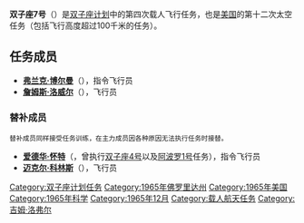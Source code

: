 {{noteTA
|G1=Aero
|T=zh-tw:雙子星7號;zh-hk:雙子座7號;zh-cn:双子座7号;
|1=zh-tw:雙子星;zh-hk:雙子座;zh-cn:双子座;
}}
{{Infobox spaceflight
| operator           = [[美国国家航空航天局|美国国家航空航天局]]
| name               = 双子座7号
| insignia           = Gemini VII patch.png
| crew_callsign      = 双子座7号
| crew_size          = 2
| launch_date        = 1965年12月4日<br />19:30:03 {{lang|en|[[UTC|UTC]]}}
| launch_site        = 佛罗里达州[[肯尼迪航天中心|肯尼迪航天中心]]<br />{{lang|en|LC 19}}
| orbit_apoapsis     = 328.2千米
| apsis              = 地
| orbit_reference    = [[地心轨道|地心轨道]]
| orbit_regime       = [[近地轨道|近地轨道]]
| orbit_periapsis    = 161.6千米
| orbit_period       = 89.39分钟
| orbit_inclination  = 28.89°
| landing_date       = 1965年12月18日<br />14:05:04 {{lang|en|UTC}}
| landing_site       = {{coord|25|25|N|70|7|W}}
| mission_duration   = 13天18小时35分钟1秒
| orbits_completed   = 206
| launch_mass        = {{convert|8,076|lb}}
| distance_travelled = 9,029,771千米
| crew_photo         = Gemini 7 Crew (Lovell und Borman).jpg
| crew_photo_caption = 左起：洛威尔、博尔曼
| next_mission       = [[File:Gemini_6A_patch.png|25px]] [[双子座6A号|双子座6A号]]
| programme          = [[双子座计划|双子座计划]]
| previous_mission   = [[File:Gemini5insignia.png|25px]] [[双子座5号|双子座5号]]
}}

'''双子座7号'''（{{lang|en|'''Gemini VII'''}}）是[[双子座计划|双子座计划]]中的第四次载人飞行任务，也是[[美国|美国]]的第十二次太空任务（包括飞行高度超过100千米的{{lang|en|[[X-15|X-15]]}}任务）。

== 任务成员 ==
*'''[[弗兰克·博尔曼|弗兰克·博尔曼]]'''（{{lang|en|Frank Borman}}），指令飞行员
*'''[[吉姆·洛威尔|詹姆斯·洛威尔]]'''（{{lang|en|James Lovell}}），飞行员

=== 替补成员 ===
<small>替补成员同样接受任务训练，在主力成员因各种原因无法执行任务时接替。</small>
*'''[[爱德华·怀特|爱德华·怀特]]'''（{{lang|en|Edward White}}，曾执行[[双子座4号|双子座4号]]以及[[阿波罗1号|阿波罗1号]]任务），指令飞行员
*'''[[迈克尔·科林斯|迈克尔·科林斯]]'''（{{lang|en|Michael Collins}}），飞行员

{{双子座计划}}

[[Category:双子座计划任务|Category:双子座计划任务]]
[[Category:1965年佛罗里达州|Category:1965年佛罗里达州]]
[[Category:1965年美国|Category:1965年美国]]
[[Category:1965年科学|Category:1965年科学]]
[[Category:1965年12月|Category:1965年12月]]
[[Category:载人航天任务|Category:载人航天任务]]
[[Category:吉姆·洛弗尔|Category:吉姆·洛弗尔]]